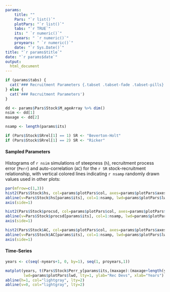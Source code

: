 ```yaml
---
params: 
    title: ""
    Pars: "`r list()`"
    plotPars: "`r list()`"
    tabs: "`r TRUE`"
    its: " `r numeric()`"
    nyears: " `r numeric()`"
    proyears: " `r numeric()`"
    date: "`r Sys.Date()`"
title: "`r params$title`"
date: "`r params$date`"
output:
  html_document
---
```



```r
if (params$tabs) {
  cat('### Recruitment Parameters {.tabset .tabset-fade .tabset-pills}' )
} else {
  cat('### Recruitment Parameters')
}

dd <- params$Pars$Stock$M_ageArray %>% dim()
nsim <- dd[1]
maxage <- dd[2]

nsamp <- length(params$its)

if (Pars$Stock$SRrel[1] == 1) SR <- "Beverton-Holt"
if (Pars$Stock$SRrel[1] == 2) SR <- "Ricker"

```

#### Sampled Parameters 
Histograms of `r nsim` simulations of steepness (`h`), recruitment process error (`Perr`) and auto-correlation (`AC`) for the `r SR` stock-recruitment relationship, with vertical colored lines indicating `r nsamp` randomly drawn values used in other plots:

```r
par(mfrow=c(1,3))
hist2(Pars$Stock$hs, col=params$plotPars$col, axes=params$plotPars$axes, main="Steepness (h)", breaks=params$plotPars$breaks)
abline(v=Pars$Stock$hs[params$its], col=1:nsamp, lwd=params$plotPars$lwd)
axis(side=1)  

hist2(Pars$Stock$procsd, col=params$plotPars$col, axes=params$plotPars$axes, main="Recruitment process error (Perr)", breaks=params$plotPars$breaks)
abline(v=Pars$Stock$procsd[params$its], col=1:nsamp, lwd=params$plotPars$lwd)
axis(side=1) 

hist2(Pars$Stock$AC, col=params$plotPars$col, axes=params$plotPars$axes, main="Auto-correlation (AC)", breaks=params$plotPars$breaks)
abline(v=Pars$Stock$AC[params$its], col=1:nsamp, lwd=params$plotPars$lwd)
axis(side=1)

```

#### Time-Series

```r
years <- c(seq(-nyears+1, 0, by=1), seq(1, proyears,1))

matplot(years, t(Pars$Stock$Perr_y[params$its,(maxage):(maxage+length(years)-1)]), type="l", bty="l", main="Rec Devs by Year", 
        lwd=params$plotPars$lwd, lty=1, ylab="Rec Devs", xlab="Years")
abline(h=1, col="lightgray", lty=2)
abline(v=0, col="lightgray", lty=2)
```

